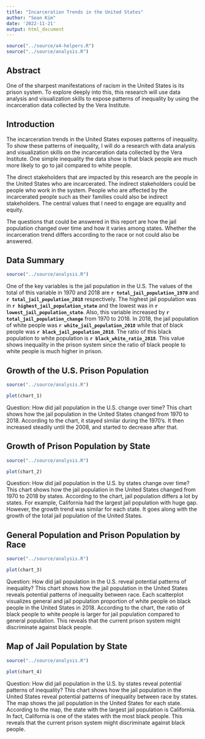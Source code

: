 ```yaml
---
title: "Incarceration Trends in the United States"
author: "Sean Kim"
date: '2022-11-21'
output: html_document
---
```


```r
source("../source/a4-helpers.R")
source("../source/analysis.R")
```

## Abstract 
One of the sharpest manifestations of racism in the United States is its prison system. To explore deeply into this, this research will use data analysis and visualization skills to expose patterns of inequality by using the incarceration data collected by the Vera Institute.

## Introduction 
The incarceration trends in the United States exposes patterns of inequality. To show these patterns of inequality, I will do a research with data analysis and visualization skills on the incarceration data collected by the Vera Institute. One simple inequality the data show is that black people are much more likely to go to jail compared to white people.

The direct stakeholders that are impacted by this research are the people in the United States who are incarcerated. The indirect stakeholders could be people who work in the system. People who are affected by the incarcerated people such as their families could also be indirect stakeholders. The central values that I need to engage are equality and equity.

The questions that could be answered in this report are how the jail population changed over time and how it varies among states. Whether the incarceration trend differs according to the race or not could also be answered.

## Data Summary 
``` r
source("../source/analysis.R")
```

One of the key variables is the jail population in the U.S. The values of the total of this variable in 1970 and 2018 are **`r total_jail_population_1970`** and **`r total_jail_population_2018`** respectively. The highest jail population was in **`r highest_jail_population_state`** and the lowest was in **`r lowest_jail_population_state`**. Also, this variable increased by **`r total_jail_population_change`** from 1970 to 2018. In 2018, the jail population of white people was **`r white_jail_population_2018`** while that of black people was **`r black_jail_population_2018`**. The ratio of this black population to white population is **`r black_white_ratio_2018`**. This value shows inequality in the prison system since the ratio of black people to white people is much higher in prison. 

## Growth of the U.S. Prison Population
``` r
source("../source/analysis.R")
```

``` r
plot(chart_1)
```

Question: How did jail population in the U.S. change over time?
This chart shows how the jail population in the United States changed from 1970 to 2018. According to the chart, it stayed similar during the 1970's. It then increased steadily until the 2008, and started to decrease after that.

## Growth of Prison Population by State
``` r
source("../source/analysis.R")
```

``` r
plot(chart_2)
```

Question: How did jail population in the U.S. by states change over time?
This chart shows how the jail population in the United States changed from 1970 to 2018 by states. According to the chart, jail population differs a lot by states. For example, California had the largest jail population with huge gap. However, the growth trend was similar for each state. It goes along with the growth of the total jail population of the United States.

## General Population and Prison Population by Race
``` r
source("../source/analysis.R")
```

``` r
plot(chart_3)
```

Question: How did jail population in the U.S. reveal potential patterns of inequality?
This chart shows how the jail population in the United States reveals potential patterns of inequality between race. Each scatterplot visualizes general and jail population proportion of white people on black people in the United States in 2018. According to the chart, the ratio of black people to white people is larger for jail population compared to general population. This reveals that the current prison system might discriminate against black people.

## Map of Jail Population by State
``` r
source("../source/analysis.R")
```

``` r
plot(chart_4)
```

Question: How did jail population in the U.S. by states reveal potential patterns of inequality?
This chart shows how the jail population in the United States reveal potential patterns of inequality between race by states. The map shows the jail population in the United States for each state. According to the map, the state with the largest jail population is California. In fact, California is one of the states with the most black people. This reveals that the current prison system might discriminate against black people.

